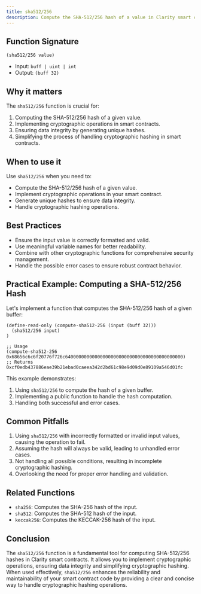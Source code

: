 ```yaml
---
title: sha512/256
description: Compute the SHA-512/256 hash of a value in Clarity smart contracts.
---
```


## Function Signature

```clarity
(sha512/256 value)
```

- Input: `buff | uint | int`
- Output: `(buff 32)`

## Why it matters

The `sha512/256` function is crucial for:

1. Computing the SHA-512/256 hash of a given value.
2. Implementing cryptographic operations in smart contracts.
3. Ensuring data integrity by generating unique hashes.
4. Simplifying the process of handling cryptographic hashing in smart contracts.

## When to use it

Use `sha512/256` when you need to:

- Compute the SHA-512/256 hash of a given value.
- Implement cryptographic operations in your smart contract.
- Generate unique hashes to ensure data integrity.
- Handle cryptographic hashing operations.

## Best Practices

- Ensure the input value is correctly formatted and valid.
- Use meaningful variable names for better readability.
- Combine with other cryptographic functions for comprehensive security management.
- Handle the possible error cases to ensure robust contract behavior.

## Practical Example: Computing a SHA-512/256 Hash

Let's implement a function that computes the SHA-512/256 hash of a given buffer:

```clarity
(define-read-only (compute-sha512-256 (input (buff 32)))
  (sha512/256 input)
)

;; Usage
(compute-sha512-256 0x68656c6c6f20776f726c64000000000000000000000000000000000000000000)
;; Returns 0xcf0edb437886eae39b21ebad0caeea342d2bd61c98e9d09d0e89109a546d01fc
```

This example demonstrates:
1. Using `sha512/256` to compute the hash of a given buffer.
2. Implementing a public function to handle the hash computation.
3. Handling both successful and error cases.

## Common Pitfalls

1. Using `sha512/256` with incorrectly formatted or invalid input values, causing the operation to fail.
2. Assuming the hash will always be valid, leading to unhandled error cases.
3. Not handling all possible conditions, resulting in incomplete cryptographic hashing.
4. Overlooking the need for proper error handling and validation.

## Related Functions

- `sha256`: Computes the SHA-256 hash of the input.
- `sha512`: Computes the SHA-512 hash of the input.
- `keccak256`: Computes the KECCAK-256 hash of the input.

## Conclusion

The `sha512/256` function is a fundamental tool for computing SHA-512/256 hashes in Clarity smart contracts. It allows you to implement cryptographic operations, ensuring data integrity and simplifying cryptographic hashing. When used effectively, `sha512/256` enhances the reliability and maintainability of your smart contract code by providing a clear and concise way to handle cryptographic hashing operations.
